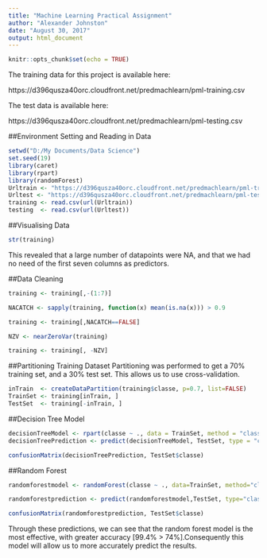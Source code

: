 ---
title: "Machine Learning Practical Assignment"
author: "Alexander Johnston"
date: "August 30, 2017"
output: html_document
---

```{r setup, include=FALSE}
knitr::opts_chunk$set(echo = TRUE)
```


The training data for this project is available here:

https://d396qusza40orc.cloudfront.net/predmachlearn/pml-training.csv

The test data is available here:

https://d396qusza40orc.cloudfront.net/predmachlearn/pml-testing.csv

##Environment Setting and Reading in Data

```{r}
setwd("D:/My Documents/Data Science")
set.seed(19)
library(caret)
library(rpart)
library(randomForest)
Urltrain <- "https://d396qusza40orc.cloudfront.net/predmachlearn/pml-training.csv"
Urltest <- "https://d396qusza40orc.cloudfront.net/predmachlearn/pml-testing.csv"
training <- read.csv(url(Urltrain))
testing  <- read.csv(url(Urltest))
```

##Visualising Data
```{r}
str(training)
```
This revealed that a large number of datapoints were NA, and that we had no need of the first seven columns as predictors.

##Data Cleaning
```{r}
training <- training[,-(1:7)]

NACATCH <- sapply(training, function(x) mean(is.na(x))) > 0.9

training <- training[,NACATCH==FALSE]

NZV <- nearZeroVar(training)

training <- training[, -NZV]

```

##Partitioning Training Dataset
Partitioning was performed to get a 70% training set, and a 30% test set. This allows us to use cross-validation.
```{r}
inTrain  <- createDataPartition(training$classe, p=0.7, list=FALSE)
TrainSet <- training[inTrain, ]
TestSet  <- training[-inTrain, ]
```

##Decision Tree Model
```{r}
decisionTreeModel <- rpart(classe ~ ., data = TrainSet, method = "class")
decisionTreePrediction <- predict(decisionTreeModel, TestSet, type = "class")

confusionMatrix(decisionTreePrediction, TestSet$classe)
```

##Random Forest
```{r}
randomforestmodel <- randomForest(classe ~ ., data=TrainSet, method="class")

randomforestprediction <- predict(randomforestmodel,TestSet, type="class")

confusionMatrix(randomforestprediction, TestSet$classe)
```

Through these predictions, we can see that the random forest model is the most effective, with greater accuracy [99.4% > 74%].Consequently this model will allow us to more accurately predict the results.